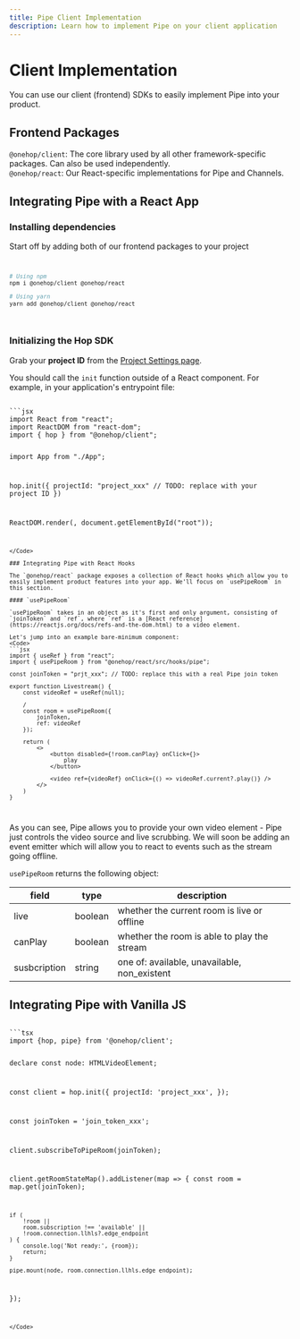 ```yaml
---
title: Pipe Client Implementation
description: Learn how to implement Pipe on your client application 
---
```



# Client Implementation

You can use our client (frontend) SDKs to easily implement Pipe into your product.

## Frontend Packages

`@onehop/client`: The core library used by all other framework-specific packages. Can also be used independently.  
`@onehop/react`: Our React-specific implementations for Pipe and Channels.

## Integrating Pipe with a React App

### Installing dependencies
Start off by adding both of our frontend packages to your project
<Code>
```sh
# Using npm
npm i @onehop/client @onehop/react

# Using yarn
yarn add @onehop/client @onehop/react
```
</Code>

### Initializing the Hop SDK

Grab your **project ID** from the [Project Settings page](https://console.hop.io/project/settings).

You should call the `init` function outside of a React component. For example, in your application's entrypoint file:

<Code>
```jsx
import React from "react";
import ReactDOM from "react-dom";
import { hop } from "@onehop/client";

import App from "./App";

hop.init({
	projectId: "project_xxx" // TODO: replace with your project ID
})

ReactDOM.render(<App />, document.getElementById("root"));
```
</Code>

### Integrating Pipe with React Hooks

The `@onehop/react` package exposes a collection of React hooks which allow you to easily implement product features into your app. We'll focus on `usePipeRoom` in this section.

#### `usePipeRoom`

`usePipeRoom` takes in an object as it's first and only argument, consisting of `joinToken` and `ref`, where `ref` is a [React reference](https://reactjs.org/docs/refs-and-the-dom.html) to a video element.

Let's jump into an example bare-minimum component:
<Code>
```jsx
import { useRef } from "react";
import { usePipeRoom } from "@onehop/react/src/hooks/pipe";

const joinToken = "prjt_xxx"; // TODO: replace this with a real Pipe join token

export function Livestream() {
	const videoRef = useRef(null);

	/
	const room = usePipeRoom({
		joinToken,
		ref: videoRef
	});

	return (
		<>
			<button disabled={!room.canPlay} onClick={}>
				play
			</button>

			<video ref={videoRef} onClick={() => videoRef.current?.play()} />
		</>
	)
}
```
</Code>

As you can see, Pipe allows you to provide your own video element - Pipe just controls the video source and live scrubbing. We will soon be adding an event emitter which will allow you to react to events such as the stream going offline.

`usePipeRoom` returns the following object:

| field | type | description |
| - | - | - |
| live | boolean | whether the current room is live or offline |
| canPlay | boolean | whether the room is able to play the stream |
| susbcription | string | one of: available, unavailable, non_existent |

## Integrating Pipe with Vanilla JS

<Code>
```tsx
import {hop, pipe} from '@onehop/client';

declare const node: HTMLVideoElement;

const client = hop.init({
    projectId: 'project_xxx',
});

const joinToken = 'join_token_xxx';

client.subscribeToPipeRoom(joinToken);

client.getRoomStateMap().addListener(map => {
    const room = map.get(joinToken);

    if (
        !room ||
        room.subscription !== 'available' ||
        !room.connection.llhls?.edge_endpoint
    ) {
        console.log('Not ready:', {room});
        return;
    }

    pipe.mount(node, room.connection.llhls.edge_endpoint);
});
```
</Code>